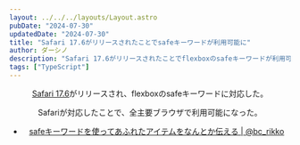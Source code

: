 ```yaml
---
layout: ../../../layouts/Layout.astro
pubDate: "2024-07-30"
updatedDate: "2024-07-30"
title: "Safari 17.6がリリースされたことでsafeキーワードが利用可能に"
author: ダーシノ
description: "Safari 17.6がリリースされたことでflexboxのsafeキーワードが利用可能になった。"
tags: ["TypeScript"]
---
```



<Header {...frontmatter} />

[Safari 17.6](https://webkit.org/blog/15739/webkit-features-in-safari-17-6/)がリリースされ、flexboxのsafeキーワードに対応した。

Safariが対応したことで、全主要ブラウザで利用可能になった。

- [safeキーワードを使ってあふれたアイテムをなんとか伝える \| @bc\_rikko](/til/posts/2024-03-07/flexbox-safe)
